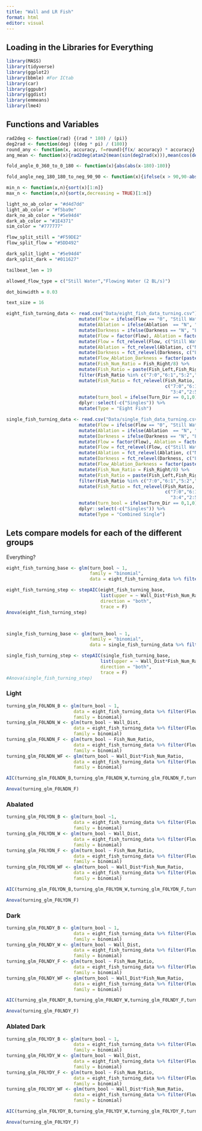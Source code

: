```yaml
---
title: "Wall and LR Fish"
format: html
editor: visual
---
```


## Loading in the Libraries for Everything

```r
library(MASS)
library(tidyverse)
library(ggplot2)
library(bbmle) #For ICtab
library(car)
library(ggpubr)
library(ggdist)
library(emmeans)
library(lme4)
```

## Functions and Variables

```r
rad2deg <- function(rad) {(rad * 180) / (pi)}
deg2rad <- function(deg) {(deg * pi) / (180)}
round_any <- function(x, accuracy, f=round){f(x/ accuracy) * accuracy}
ang_mean <- function(x){rad2deg(atan2(mean(sin(deg2rad(x))),mean(cos(deg2rad(x)))))}

fold_angle_0_360_to_0_180 <- function(x){abs(abs(x-180)-180)}

fold_angle_neg_180_180_to_neg_90_90 <- function(x){ifelse(x > 90,90-abs(90-x),ifelse(x < -90, -90+abs(-90-x), x))}

min_n <- function(x,n){sort(x)[1:n]}
max_n <- function(x,n){sort(x,decreasing = TRUE)[1:n]}

light_no_ab_color = "#d4d7dd"
light_ab_color = "#f5ba9e"
dark_no_ab_color = "#5e94d4"
dark_ab_color = "#1E4371"
sim_color = "#777777"

flow_split_still = "#F59DE2"
flow_split_flow = "#5DD492"

dark_split_light = "#5e94d4"
dark_split_dark = "#011627"

tailbeat_len = 19

allowed_flow_type = c("Still Water","Flowing Water (2 BL/s)")

dot_binwidth = 0.03

text_size = 16
```


```r

eight_fish_turning_data <- read.csv("Data/eight_fish_data_turning.csv") %>%
                           mutate(Flow = ifelse(Flow == "0", "Still Water", "Flowing Water (2 BL/s)")) %>%
                           mutate(Ablation = ifelse(Ablation  == "N", "No Ablation", "Ablated")) %>%
                           mutate(Darkness = ifelse(Darkness == "N", "Light", "Dark")) %>%
                           mutate(Flow = factor(Flow), Ablation = factor(Ablation), Darkness = factor(Darkness)) %>%
                           mutate(Flow = fct_relevel(Flow, c("Still Water","Flowing Water (2 BL/s)"))) %>%
                           mutate(Ablation = fct_relevel(Ablation, c("No Ablation","Ablated"))) %>%
                           mutate(Darkness = fct_relevel(Darkness, c("Light","Dark"))) %>%
                           mutate(Flow_Ablation_Darkness = factor(paste(Flow,Ablation,Darkness,sep=", "))) %>%
                           mutate(Fish_Num_Ratio = Fish_Right/8) %>%
                           mutate(Fish_Ratio = paste(Fish_Left,Fish_Right,sep=":")) %>%
                           filter(Fish_Ratio %in% c("7:0","6:1","5:2","4:3","3:4","2:5","1:6","0:7")) %>%
                           mutate(Fish_Ratio = fct_relevel(Fish_Ratio,
                                                           c("7:0","6:1","5:2","4:3",
                                                             "3:4","2:5","1:6","0:7"))) %>%
                           mutate(turn_bool = ifelse(Turn_Dir == 0,1,0)) %>% 
                           dplyr::select(-c("Singles")) %>%
                           mutate(Type = "Eight Fish")

single_fish_turning_data <- read.csv("Data/single_fish_data_turning.csv") %>%
                           mutate(Flow = ifelse(Flow == "0", "Still Water", "Flowing Water (2 BL/s)")) %>%
                           mutate(Ablation = ifelse(Ablation  == "N", "No Ablation", "Ablated")) %>%
                           mutate(Darkness = ifelse(Darkness == "N", "Light", "Dark")) %>%
                           mutate(Flow = factor(Flow), Ablation = factor(Ablation), Darkness = factor(Darkness)) %>%
                           mutate(Flow = fct_relevel(Flow, c("Still Water","Flowing Water (2 BL/s)"))) %>%
                           mutate(Ablation = fct_relevel(Ablation, c("No Ablation","Ablated"))) %>%
                           mutate(Darkness = fct_relevel(Darkness, c("Light","Dark"))) %>%
                           mutate(Flow_Ablation_Darkness = factor(paste(Flow,Ablation,Darkness,sep=", "))) %>%
                           mutate(Fish_Num_Ratio = Fish_Right/8) %>%
                           mutate(Fish_Ratio = paste(Fish_Left,Fish_Right,sep=":")) %>%
                           filter(Fish_Ratio %in% c("7:0","6:1","5:2","4:3","3:4","2:5","1:6","0:7")) %>%
                           mutate(Fish_Ratio = fct_relevel(Fish_Ratio,
                                                           c("7:0","6:1","5:2","4:3",
                                                             "3:4","2:5","1:6","0:7"))) %>%
                           mutate(turn_bool = ifelse(Turn_Dir == 0,1,0)) %>% 
                           dplyr::select(-c("Singles")) %>%
                           mutate(Type = "Combined Single")
```

## Lets compare models for each of the different groups

Everything?

```r

eight_fish_turning_base <- glm(turn_bool ~ 1,
                               family = "binomial",
                               data = eight_fish_turning_data %>% filter(Flow == "Still Water"))

eight_fish_turning_step <- stepAIC(eight_fish_turning_base, 
                                   list(upper = ~ Wall_Dist*Fish_Num_Ratio*Ablation*Darkness, lower = ~1), 
                                   direction = "both",
                                   trace = F)
Anova(eight_fish_turning_step)



single_fish_turning_base <- glm(turn_bool ~ 1,
                               family = "binomial",
                               data = single_fish_turning_data %>% filter(Flow_Ablation_Darkness == "Still Water, No Ablation, Light"))

single_fish_turning_step <- stepAIC(single_fish_turning_base, 
                                   list(upper = ~ Wall_Dist*Fish_Num_Ratio, lower = ~1), 
                                   direction = "both",
                                   trace = F)
#Anova(single_fish_turning_step)

```


### Light

```r

turning_glm_F0LNDN_B <- glm(turn_bool ~ 1,
                         data = eight_fish_turning_data %>% filter(Flow_Ablation_Darkness == "Still Water, No Ablation, Light"),
                         family = binomial)
turning_glm_F0LNDN_W <- glm(turn_bool ~ Wall_Dist,
                         data = eight_fish_turning_data %>% filter(Flow_Ablation_Darkness == "Still Water, No Ablation, Light"),
                         family = binomial)
turning_glm_F0LNDN_F <- glm(turn_bool ~ Fish_Num_Ratio,
                         data = eight_fish_turning_data %>% filter(Flow_Ablation_Darkness == "Still Water, No Ablation, Light"),
                         family = binomial)
turning_glm_F0LNDN_WF <- glm(turn_bool ~ Wall_Dist*Fish_Num_Ratio,
                         data = eight_fish_turning_data %>% filter(Flow_Ablation_Darkness == "Still Water, No Ablation, Light"),
                         family = binomial)

AIC(turning_glm_F0LNDN_B,turning_glm_F0LNDN_W,turning_glm_F0LNDN_F,turning_glm_F0LNDN_WF) %>% arrange(AIC)

Anova(turning_glm_F0LNDN_F)

```

### Abalated

```r

turning_glm_F0LYDN_B <- glm(turn_bool ~1,
                         data = eight_fish_turning_data %>% filter(Flow_Ablation_Darkness == "Still Water, Ablated, Light"),
                         family = binomial)
turning_glm_F0LYDN_W <- glm(turn_bool ~ Wall_Dist,
                         data = eight_fish_turning_data %>% filter(Flow_Ablation_Darkness == "Still Water, Ablated, Light"),
                         family = binomial)
turning_glm_F0LYDN_F <- glm(turn_bool ~ Fish_Num_Ratio,
                         data = eight_fish_turning_data %>% filter(Flow_Ablation_Darkness == "Still Water, Ablated, Light"),
                         family = binomial)
turning_glm_F0LYDN_WF <- glm(turn_bool ~ Wall_Dist*Fish_Num_Ratio,
                         data = eight_fish_turning_data %>% filter(Flow_Ablation_Darkness == "Still Water, Ablated, Light"),
                         family = binomial)

AIC(turning_glm_F0LYDN_B,turning_glm_F0LYDN_W,turning_glm_F0LYDN_F,turning_glm_F0LYDN_WF) %>% arrange(AIC)

Anova(turning_glm_F0LYDN_F)

```

### Dark

```r

turning_glm_F0LNDY_B <- glm(turn_bool ~ 1,
                         data = eight_fish_turning_data %>% filter(Flow_Ablation_Darkness == "Still Water, No Ablation, Dark"),
                         family = binomial)
turning_glm_F0LNDY_W <- glm(turn_bool ~ Wall_Dist,
                         data = eight_fish_turning_data %>% filter(Flow_Ablation_Darkness == "Still Water, No Ablation, Dark"),
                         family = binomial)
turning_glm_F0LNDY_F <- glm(turn_bool ~ Fish_Num_Ratio,
                         data = eight_fish_turning_data %>% filter(Flow_Ablation_Darkness == "Still Water, No Ablation, Dark"),
                         family = binomial)
turning_glm_F0LNDY_WF <- glm(turn_bool ~ Wall_Dist*Fish_Num_Ratio,
                         data = eight_fish_turning_data %>% filter(Flow_Ablation_Darkness == "Still Water, No Ablation, Dark"),
                         family = binomial)

AIC(turning_glm_F0LNDY_B,turning_glm_F0LNDY_W,turning_glm_F0LNDY_F,turning_glm_F0LNDY_WF) %>% arrange(AIC)

Anova(turning_glm_F0LNDY_F)

```

### Ablated Dark

```r

turning_glm_F0LYDY_B <- glm(turn_bool ~ 1,
                         data = eight_fish_turning_data %>% filter(Flow_Ablation_Darkness == "Still Water, Ablated, Dark"),
                         family = binomial)
turning_glm_F0LYDY_W <- glm(turn_bool ~ Wall_Dist,
                         data = eight_fish_turning_data %>% filter(Flow_Ablation_Darkness == "Still Water, Ablated, Dark"),
                         family = binomial)
turning_glm_F0LYDY_F <- glm(turn_bool ~ Fish_Num_Ratio,
                         data = eight_fish_turning_data %>% filter(Flow_Ablation_Darkness == "Still Water, Ablated, Dark"),
                         family = binomial)
turning_glm_F0LYDY_WF <- glm(turn_bool ~ Wall_Dist*Fish_Num_Ratio,
                         data = eight_fish_turning_data %>% filter(Flow_Ablation_Darkness == "Still Water, Ablated, Dark"),
                         family = binomial)

AIC(turning_glm_F0LYDY_B,turning_glm_F0LYDY_W,turning_glm_F0LYDY_F,turning_glm_F0LYDY_WF) %>% arrange(AIC)

Anova(turning_glm_F0LYDY_F)

```

